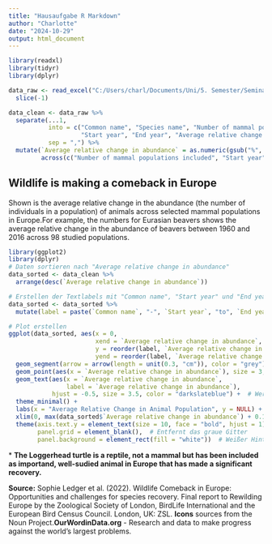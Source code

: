 ```yaml
---
title: "Hausaufgabe R Markdown"
author: "Charlotte"
date: "2024-10-29"
output: html_document
---
```


```r

library(readxl)
library(tidyr)
library(dplyr)

data_raw <- read_excel("C:/Users/charl/Documents/Uni/5. Semester/Seminar_R und GitHub/Data_Hausaufgabe.xlsx", col_names = FALSE) %>%
  slice(-1)  

data_clean <- data_raw %>%
  separate(...1, 
           into = c("Common name", "Species name", "Number of mammal populations included", 
                    "Start year", "End year", "Average relative change in abundance"), 
           sep = ",") %>%
  mutate(`Average relative change in abundance` = as.numeric(gsub("%", "", `Average relative change in abundance`)),
         across(c("Number of mammal populations included", "Start year", "End year"), as.numeric))
```

## Wildlife is making a comeback in Europe

Shown is the average relative change in the abundance (the number of individuals in a population) of animals across selected mammal populations in Europe.For example, the numbers for Eurasian beavers shows the average relative change in the abundance of beavers between 1960 and 2016 across 98 studied populations.

```r
library(ggplot2)
library(dplyr)
# Daten sortieren nach "Average relative change in abundance"
data_sorted <- data_clean %>%
  arrange(desc(`Average relative change in abundance`))

# Erstellen der Textlabels mit "Common name", "Start year" und "End year"
data_sorted <- data_sorted %>%
  mutate(label = paste(`Common name`, "-", `Start year`, "to", `End year`))

# Plot erstellen
ggplot(data_sorted, aes(x = 0, 
                        xend = `Average relative change in abundance`,
                        y = reorder(label, `Average relative change in abundance`),
                        yend = reorder(label, `Average relative change in abundance`))) +
  geom_segment(arrow = arrow(length = unit(0.3, "cm")), color = "grey") +  # Pfeile von links nach rechts
  geom_point(aes(x = `Average relative change in abundance`), size = 3, color = "darkslateblue") +  # Punkte hinzufügen
  geom_text(aes(x = `Average relative change in abundance`, 
                label = `Average relative change in abundance`), 
            hjust = -0.5, size = 3.5, color = "darkslateblue") +  # Werte hinzufügen
  theme_minimal() +
  labs(x = "Average Relative Change in Animal Population", y = NULL) +  # Entfernt den Plot-Titel
  xlim(0, max(data_sorted$`Average relative change in abundance`) + 0.1) +  # Anpassen der x-Achse
  theme(axis.text.y = element_text(size = 10, face = "bold", hjust = 1),  # Schriftart fett für Common name
        panel.grid = element_blank(),  # Entfernt das graue Gitter
        panel.background = element_rect(fill = "white"))  # Weißer Hintergrund
```

\* **The Loggerhead turtle is a reptile, not a mammal but has been included as importand, well-sudied animal in Europe that has made a significant recovery.**

**Source:** Sophie Ledger et al. (2022). Wildlife Comeback in Europe: Opportunities and challenges for species recovery. Final report to Rewilding Europe by the Zoological Society of London, BirdLife International and the European Bird Census Council. London, UK: ZSL. **Icons** sources from the Noun Project.**OurWordinData.org** - Research and data to make progress against the world's largest problems.
